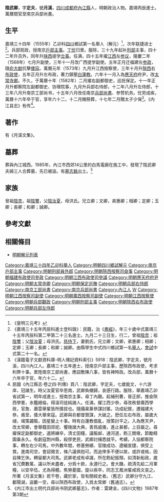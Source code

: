 {{明清人物信息框
| 姓名 = 陰武卿
| 原名 =
| 圖片名稱= 
| 圖片大小 =
| 圖片說明 = 
| 最高職務 = 資政大夫太子少保南京兵部尚書
| 國家 = 大明 
| 爵位 =
| 籍貫 = [[四川|四川]][[成都府|成都府]][[內江縣|內江縣]]
| 族裔 = 
| 旗籍 = 
| 字號 = 字定夫，號月溪
| 諡號 =
| 出生日期 = 嘉靖六年（1527年）九月二十三日
| 出生地點 =
| 逝世日期 = 萬曆十六年（1588年）
| 逝世地點 =
| 墓葬 =
| 配偶 = 劉氏、楊氏，俱封安人
| 親屬 =（子）阴镕、阴鋐、阴鎛、阴鈁
| 出身 =
* 嘉靖三十四年乙卯科四川鄉試第一名舉人
* 嘉靖三十五年丙辰科進士出身
| 經歷 =
| 著作 =  
*《月溪文集》
}}
'''陰武卿'''{{BD|1527年||1588年||Yin陰}}，字'''定夫'''，號'''月溪'''，[[四川|四川]][[成都府|成都府]][[內江縣|內江縣]]人，明朝政治人物。嘉靖丙辰進士。萬曆間官至南京兵部尚書。

==生平==
嘉靖三十四年（1555年）乙卯科[[四川|四川]]鄉試第一名舉人（解元）<ref>《皇明三元考》</ref>，次年联捷进士<ref>《嘉靖三十五年丙辰科進士登科錄》：民籍，治《[[書經|書經]]》，年三十歲中式嘉靖三十五年丙辰科第二甲第二十三名進士。九月二十三日生，行二，曾祖[[陰柰|陰柰]]；祖[[陰璽|陰璽]]；父[[陰汝夏|陰汝夏]]；母洪氏。[[慈侍下|慈侍下]]，妻劉氏，兄立卿；文卿，弟惠卿；相卿；定卿；玉卿；長卿；和卿；誠卿。由縣學生中式四川鄉試第一名[[舉人|舉人]]，[[會試|會試]]中式第二十一名。</ref>。兵部观政，授南京[[戶部|戶部]][[主事|主事]]。[[丁忧|丁忧]]归里。服除，三十九年起补[[刑部|刑部]]主事，四十二年升员外，同年升[[陕西|陕西]]提学[[佥事|佥事]]。任满，四十五年擢[[江西|江西]]左[[参议|参议]]，隆慶二年（1568年）七月升副使，三年十一月改广西提学副使。五年正月迁福建左[[参政|参政]]，隨[[俞大猷|俞大猷]]抗擊[[倭寇|倭寇]]。萬曆元年（1573年）九月升江西按察使，三年十月升[[陝西|陝西]]右[[布政使|布政使]]，五年正月升左布政，著力鎮壓[[白蓮教|白蓮教]]。六年十一月入為[[應天府|應天府]]府尹，改[[太常寺卿|太常寺卿]]。不久，于萬曆十年（1582年）二月擢右副都御史，巡抚保定。十一年正月升都察院左副都御史、协理院事，九月升兵部右侍郎，十二年八月升左侍郎，十三年八月升南京工部尚书，十五年六月改任南京[[兵部尚書|兵部尚書]]、参赞机务。忧劳成疾，萬曆十六年卒于官，享年六十二，十二月賜祭葬，十七年二月贈太子少保<ref>《漢籍電子文獻資料庫-明人傳記資料索引》5918：陰武卿，字定夫，號月溪，四川內江人。嘉靖三十五年進士，授南京戶部主事，歷陝西布政使，考求利弊十事。累陞南京工部尚書，應詔敷陳八事，皆有裨時政。改兵部，萬曆十六年卒于官，年六十二。</ref>。《内江县志》有传<ref>民國《內江縣志·卷之四·列傳》頁八：陰武卿，字定夫，七歲能文，十六游庠，冠諸生。時父汝夏官卒思南，武卿負櫬歸，哀感行路。服除，舉嘉靖乙卯省試第一，明年成進士，授南京主事，尋丁內艱。起補刑曹，晉正郎，推僉陝西學憲，氷鑑絕倫，得溫司徒純諸人。任滿，擢江西少叅，尋改秩督廣西學政，官詹、蕭雲舉輩皆所獎拔也。隨攝臬篆叅謀討猺，功成紀敘，遷福建大叅，甫至，倭大舉來寇。武卿與俞都督贊謀，大破之。厯任左右布政，屬歲大祲，竭策蠲賑，因星變上十事。時有白蓮教倡亂，授策討平之。入為應天尹，改太常卿，會舉籍田郊祀、饗陵諸大典，善爲威儀，進止甚都，上目屬之。尋擢保定副都御史，選將練卒，清丈田糧，議賑䘏，通河道，飭三關墩，節勵精圖垂永久。有劇寇剽州縣，殺僇吏民，武卿討捕悉就平。考績，入協都察院事，轉左右少司馬，中外數年間，修塞勞績、官陵成功、遼緬宣捷，俱受上賞。進南司空，會詔徵言，條八議俱抱可。而追倖多不便以故，或許或格，因自陳乞休。轉留都大司馬。武卿老成有卓識，所在飭紀振頹，如清新船政，歲省冗費數萬，議以所未盡者，分爲十款，永遵行之。會大饑，疏清先給二月軍糧，以安卒伍，尤為得體。焦勞憂國，旋以疾卒，同志王鳳洲輩咸爲文哀之。所著《月溪文集》若干卷，藏於家，皆有關經史者。（舊志）武卿分守九江、鄱陽湖，盜藪一空，尋以陝西布政使，入爲太常卿（舊通志）。</ref>。

==著作==
有《月溪文集》。

==墓葬==
葬與內江城西。1985年，內江市西郊14公里的白馬電廠在施工中，發現了陰武卿夫婦三人合葬墓，先已被盜。有[[墓志銘|墓志銘]]出土。<ref>《内江市出土明代兵部尚书阴武卿墓志》，作者：雷建金，《四川文物》1987年第3期</ref>

==家族== 
曾祖[[陰柰|陰柰]]，祖[[陰璽|陰璽]]，父[[陰汝夏|陰汝夏]]，母洪氏。兄立卿；文卿，弟惠卿；相卿；定卿；玉卿；長卿；和卿；誠卿。

==參考文獻==
{{reflist}}

==相關條目==
*[[明朝解元列表|明朝解元列表]]

{{嘉靖三十五年丙辰科殿试金榜}}

{{Authority control}}
{{DEFAULTSORT:Yin殷}}
[[Category:嘉靖三十四年乙卯科舉人|Category:嘉靖三十四年乙卯科舉人]]
[[Category:明朝四川鄉試解元|Category:明朝四川鄉試解元]]
[[Category:南京戶部主事|Category:南京戶部主事]]
[[Category:明朝刑部員外郎|Category:明朝刑部員外郎]]
[[Category:明朝陝西按察司僉事|Category:明朝陝西按察司僉事]]
[[Category:明朝福建布政使司參政|Category:明朝福建布政使司參政]]
[[Category:明朝江西布政使司參議|Category:明朝江西布政使司參議]]
[[Category:明朝應天府府尹|Category:明朝應天府府尹]]
[[Category:明朝太常寺卿|Category:明朝太常寺卿]]
[[Category:明朝保定巡撫|Category:明朝保定巡撫]]
[[Category:明朝兵部右侍郎|Category:明朝兵部右侍郎]]
[[Category:南京工部尚書|Category:南京工部尚書]]
[[Category:南京兵部尚書|Category:南京兵部尚書]]
[[Category:內江人|Category:內江人]]
[[Category:陰姓|W]]
[[Category:明朝江西按察司副使|Category:明朝江西按察司副使]]
[[Category:明朝廣西按察司副使|Category:明朝廣西按察司副使]]
[[Category:明朝江西按察使|Category:明朝江西按察使]]
[[Category:明朝兵部觀政|Category:明朝兵部觀政]]
[[Category:明朝刑部主事|Category:明朝刑部主事]]
[[Category:明朝陝西右布政使|Category:明朝陝西右布政使]]
[[Category:明朝兵部左侍郎|Category:明朝兵部左侍郎]]
